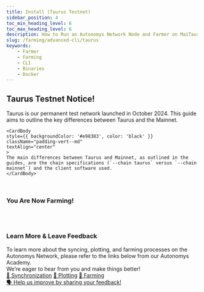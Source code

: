 ```yaml
---
title: Install (Taurus Testnet)
sidebar_position: 4
toc_min_heading_level: 6
toc_max_heading_level: 6
description: How to Run an Autonomys Network Node and Farmer on MaiTaurus Testnet Using the Advanced CLI
slug: /farming/advanced-cli/taurus
keywords:
    - Farmer
    - Farming
    - CLI
    - Binaries
    - Docker
---
```






<Card>
    <CardBody
    style={{ backgroundColor: '#d36666', color: 'black' }}
    className="padding-vert--md"
    textAlign="center"
    >
    <h2>Taurus Testnet Notice!</h2>
    Taurus is our permanent test network launched in October 2024.
    This guide aims to outline the key differences between Taurus and the Mainnet.
    </CardBody>

    <CardBody
    style={{ backgroundColor: '#e98383', color: 'black' }}
    className="padding-vert--md"
    textAlign="center"
    >
    The main differences between Taurus and Mainnet, as outlined in the guides, are the chain specifications (`--chain taurus` versus `--chain mainnet`) and the client software used.
    </CardBody>

</Card>
<br />

<Tabs groupId="OS">

<TabItem value="ubuntu" label="🐧 Ubuntu" default>
<UbuntuPage />
</TabItem>

<TabItem value="windows" label="🖼️ Windows">
<WindowsPage />
</TabItem>

<TabItem value="macos" label="🍎 macOS">
<MacOSPage />
</TabItem>

</Tabs>

### You Are Now Farming!
<br /><br />

<Card>
    <CardBody
    style={{ backgroundColor: '#54a260', color: 'black' }}
    className="padding-vert--md"
    textAlign="center"
    transform="uppercase"
    >
    <h3>Learn More & Leave Feedback</h3>
    To learn more about the syncing, plotting, and farming processes on the Autonomys Network, please refer to the links below from our Autonomys Academy.
    <br />
    We’re eager to hear from you and make things better!
    </CardBody>
    <CardFooter
    style={{ backgroundColor: '#87d688', color: 'black' }}
    className="text--center"
    >
    <div className="button-group button-group--block">
    <a href="https://academy.autonomys.xyz/subspace-protocol/network-architecture/networking-protocols#synchronization" className="button button--secondary">🔄 Synchronization</a>
    <a href="https://academy.autonomys.xyz/subspace-protocol/consensus/proof-of-archival-storage/plotting" className="button button--secondary">🌱 Plotting</a>
    <a href="https://academy.autonomys.xyz/subspace-protocol/consensus/proof-of-archival-storage/farming" className="button button--secondary">🚜 Farming</a>
    </div>
    </CardFooter>
    <CardFooter
    style={{ backgroundColor: '#87d688', color: 'black' }}
    className="text--center"
    >
    <div className="button-group button-group--block">
    <a href="https://autonomys.typeform.com/to/tRe4Z0uI" className="button button--secondary">🗣️ Help us improve by sharing your feedback!</a>
    </div>
    </CardFooter>
</Card>
<br />